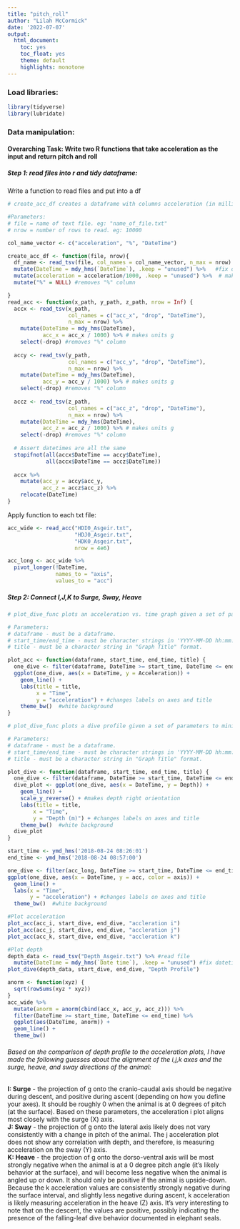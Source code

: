 ```yaml
---
title: "pitch_roll"
author: "Lilah McCormick"
date: '2022-07-07'
output: 
  html_document:
    toc: yes
    toc_float: yes 
    theme: default 
    highlights: monotone
---
```

### Load libraries: 
```r
library(tidyverse)
library(lubridate)
```

### Data manipulation: 
#### Overarching Task: Write two R functions that take acceleration as the input and return pitch and roll


##### Step 1: read files into r and tidy dataframe:   
Write a function to read files and put into a df   
```r
# create_acc_df creates a dataframe with columns acceleration (in millig?) and DateTime to minimize repetitive coding. 

#Parameters: 
# file = name of text file. eg: "name_of_file.txt"
# nrow = number of rows to read. eg: 10000

col_name_vector <- c("acceleration", "%", "DateTime")

create_acc_df <- function(file, nrow){
  df_name <- read_tsv(file, col_names = col_name_vector, n_max = nrow) %>% 
  mutate(DateTime = mdy_hms(`DateTime`), .keep = "unused") %>%   #fix datetime
  mutate(acceleration = acceleration/1000, .keep = "unused") %>%  # makes units milli-g
  mutate("%" = NULL) #removes "%" column 

}
read_acc <- function(x_path, y_path, z_path, nrow = Inf) {
  accx <- read_tsv(x_path, 
                   col_names = c("acc_x", "drop", "DateTime"), 
                   n_max = nrow) %>% 
    mutate(DateTime = mdy_hms(DateTime), 
           acc_x = acc_x / 1000) %>% # makes units g
    select(-drop) #removes "%" column 
  
  accy <- read_tsv(y_path, 
                   col_names = c("acc_y", "drop", "DateTime"), 
                   n_max = nrow) %>% 
    mutate(DateTime = mdy_hms(DateTime), 
           acc_y = acc_y / 1000) %>% # makes units g
    select(-drop) #removes "%" column 
  
  accz <- read_tsv(z_path, 
                   col_names = c("acc_z", "drop", "DateTime"), 
                   n_max = nrow) %>% 
    mutate(DateTime = mdy_hms(DateTime), 
           acc_z = acc_z / 1000) %>% # makes units g
    select(-drop) #removes "%" column 
  
  # Assert datetimes are all the same
  stopifnot(all(accx$DateTime == accy$DateTime),
            all(accx$DateTime == accz$DateTime))
  
  accx %>% 
    mutate(acc_y = accy$acc_y,
           acc_z = accz$acc_z) %>% 
    relocate(DateTime)
}
```
Apply function to each txt file:  
```r
acc_wide <- read_acc("HDI0_Asgeir.txt", 
                     "HDJ0_Asgeir.txt", 
                     "HDK0_Asgeir.txt", 
                     nrow = 4e6)
```

```r
acc_long <- acc_wide %>% 
  pivot_longer(!DateTime, 
               names_to = "axis", 
               values_to = "acc")
```


##### Step 2: Connect I,J,K to Surge, Sway, Heave
```r
# plot_dive_func plots an acceleration vs. time graph given a set of parameters to minimize repetition of code when plotting acceleration  profiles at multiple timescales.

# Parameters: 
# dataframe - must be a dataframe. 
# start_time/end_time - must be character strings in 'YYYY-MM-DD hh:mm:ss' format.
# title - must be a character string in "Graph Title" format. 

plot_acc <- function(dataframe, start_time, end_time, title) {
  one_dive <- filter(dataframe, DateTime >= start_time, DateTime <= end_time)
  ggplot(one_dive, aes(x = DateTime, y = Acceleration)) +
    geom_line() +
    labs(title = title,
         x = "Time",
         y = "acceleration") + #changes labels on axes and title 
    theme_bw()  #white background
}
```

```r
# plot_dive_func plots a dive profile given a set of parameters to minimize repetition of code when plotting dive profiles at multiple timescales.

# Parameters: 
# dataframe - must be a dataframe. 
# start_time/end_time - must be character strings in 'YYYY-MM-DD hh:mm:ss' format.
# title - must be a character string in "Graph Title" format. 

plot_dive <- function(dataframe, start_time, end_time, title) {
  one_dive <- filter(dataframe, DateTime >= start_time, DateTime <= end_time)
  dive_plot <- ggplot(one_dive, aes(x = DateTime, y = Depth)) +
    geom_line() +
    scale_y_reverse() + #makes depth right orientation 
    labs(title = title,
        x = "Time",
        y = "Depth (m)") + #changes labels on axes and title 
    theme_bw()  #white background
  dive_plot
}
```


```r
start_time <- ymd_hms('2018-08-24 08:26:01')
end_time <- ymd_hms('2018-08-24 08:57:00')

one_dive <- filter(acc_long, DateTime >= start_time, DateTime <= end_time)
ggplot(one_dive, aes(x = DateTime, y = acc, color = axis)) +
  geom_line() +
  labs(x = "Time",
       y = "acceleration") + #changes labels on axes and title 
  theme_bw()  #white background

#Plot acceleration
plot_acc(acc_i, start_dive, end_dive, "accleration i")
plot_acc(acc_j, start_dive, end_dive, "accleration j")
plot_acc(acc_k, start_dive, end_dive, "accleration k")

#Plot depth 
depth_data <- read_tsv("Depth_Asgeir.txt") %>% #read file 
  mutate(DateTime = mdy_hms(`Date time`), .keep = "unused") #fix datetime
plot_dive(depth_data, start_dive, end_dive, "Depth Profile")

```

```r
anorm <- function(xyz) {
  sqrt(rowSums(xyz * xyz))
}
acc_wide %>% 
  mutate(anorm = anorm(cbind(acc_x, acc_y, acc_z))) %>% 
  filter(DateTime >= start_time, DateTime <= end_time) %>% 
  ggplot(aes(DateTime, anorm)) +
  geom_line() +
  theme_bw()
```


######  Based on the comparison of depth profile to the acceleration plots, I have made the following guesses about the alignment of the i,j,k axes and the surge, heave, and sway directions of the animal:    

**I: Surge** - the projection of g onto the cranio-caudal axis should be negative during descent, and positive during ascent (depending on how you define your axes). It should be roughly 0 when the animal is at 0 degrees of pitch (at the surface). Based on these parameters, the acceleration i plot aligns most closely with the surge (X) axis.   
**J: Sway** - the projection of g onto the lateral axis likely does not vary consistently with a change in pitch of the animal. The j acceleration plot does not show any correlation with depth, and therefore, is measuring acceleration on the sway (Y) axis.   
**K: Heave** - the projection of g onto the dorso-ventral axis will be most strongly negative when the animal is at a 0 degree pitch angle (it's likely behavior at the surface), and will become less negative when the animal is angled up or down. It should only be positive if the animal is upside-down. Because the k acceleration values are consistently strongly negative during the surface interval, and slightly less negative during ascent, k acceleration is likely measuring acceleration in the heave (Z) axis. It's very interesting to note that on the descent, the values are positive, possibly indicating the presence of the falling-leaf dive behavior documented in elephant seals. 